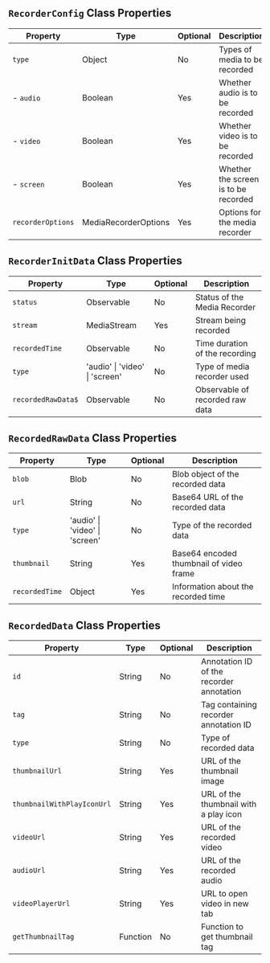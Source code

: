 

## `RecorderConfig` Class Properties

| Property          | Type                  | Optional | Description                              |
|-------------------|-----------------------|----------|------------------------------------------|
| `type`              | Object                | No       | Types of media to be recorded            |
| - `audio`           | Boolean               | Yes      | Whether audio is to be recorded          |
| - `video`           | Boolean               | Yes      | Whether video is to be recorded          |
| - `screen`          | Boolean               | Yes      | Whether the screen is to be recorded     |
| `recorderOptions`   | MediaRecorderOptions  | Yes      | Options for the media recorder           |

## `RecorderInitData` Class Properties

| Property          | Type                  | Optional | Description                              |
|-------------------|-----------------------|----------|------------------------------------------|
| `status`            | Observable            | No       | Status of the Media Recorder             |
| `stream`            | MediaStream           | Yes      | Stream being recorded                    |
| `recordedTime`      | Observable            | No       | Time duration of the recording           |
| `type`              | 'audio' \| 'video' \| 'screen'    | No       | Type of media recorder used              |
| `recordedRawData$`  | Observable            | No       | Observable of recorded raw data          |

## `RecordedRawData` Class Properties

| Property          | Type                  | Optional | Description                              |
|-------------------|-----------------------|----------|------------------------------------------|
| `blob`              | Blob                  | No       | Blob object of the recorded data         |
| `url`               | String                | No       | Base64 URL of the recorded data          |
| `type`              | 'audio' \| 'video' \| 'screen'               | No       | Type of the recorded data                |
| `thumbnail`         | String                | Yes      | Base64 encoded thumbnail of video frame  |
| `recordedTime`      | Object                | Yes      | Information about the recorded time      |


## `RecordedData` Class Properties

| Property                 | Type                  | Optional | Description                                              |
|--------------------------|-----------------------|----------|----------------------------------------------------------|
| `id`                       | String                | No       | Annotation ID of the recorder annotation                 |
| `tag`                      | String                | No       | Tag containing recorder annotation ID                    |
| `type`                     | String                | No       | Type of recorded data                                    |
| `thumbnailUrl`             | String                | Yes      | URL of the thumbnail image                               |
| `thumbnailWithPlayIconUrl` | String                | Yes      | URL of the thumbnail with a play icon                    |
| `videoUrl`                 | String                | Yes      | URL of the recorded video                                |
| `audioUrl`                 | String                | Yes      | URL of the recorded audio                                |
| `videoPlayerUrl`           | String                | Yes      | URL to open video in new tab                             |
| `getThumbnailTag`          | Function              | No       | Function to get thumbnail tag                            |

